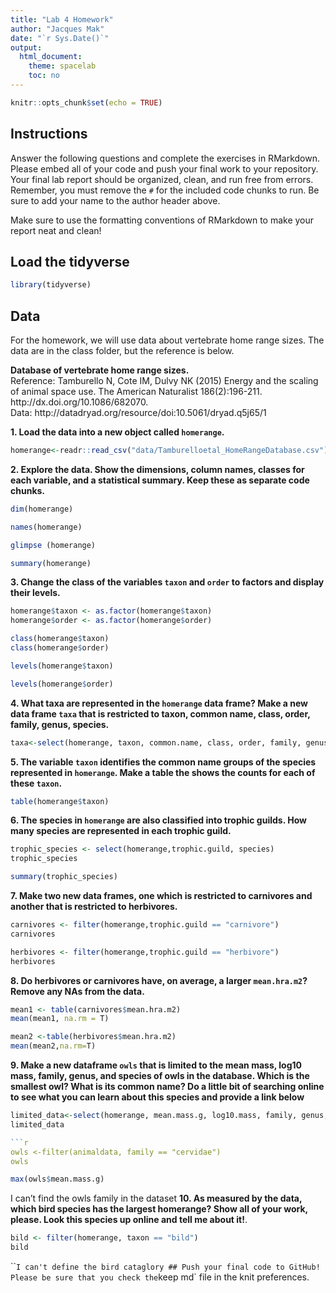 ```yaml
---
title: "Lab 4 Homework"
author: "Jacques Mak"
date: "`r Sys.Date()`"
output:
  html_document:
    theme: spacelab
    toc: no
---
```


```r
knitr::opts_chunk$set(echo = TRUE)
```

## Instructions
Answer the following questions and complete the exercises in RMarkdown. Please embed all of your code and push your final work to your repository. Your final lab report should be organized, clean, and run free from errors. Remember, you must remove the `#` for the included code chunks to run. Be sure to add your name to the author header above.  

Make sure to use the formatting conventions of RMarkdown to make your report neat and clean!  

## Load the tidyverse
```r
library(tidyverse)
```

## Data
For the homework, we will use data about vertebrate home range sizes. The data are in the class folder, but the reference is below.  

**Database of vertebrate home range sizes.**  
Reference: Tamburello N, Cote IM, Dulvy NK (2015) Energy and the scaling of animal space use. The American Naturalist 186(2):196-211. http://dx.doi.org/10.1086/682070.  
Data: http://datadryad.org/resource/doi:10.5061/dryad.q5j65/1  

**1. Load the data into a new object called `homerange`.**
```r
homerange<-readr::read_csv("data/Tamburelloetal_HomeRangeDatabase.csv") 

```

**2. Explore the data. Show the dimensions, column names, classes for each variable, and a statistical summary. Keep these as separate code chunks.**  
```r
dim(homerange)

```


```r
names(homerange)
```
```r
glimpse (homerange)
```

```r
summary(homerange)
```

**3. Change the class of the variables `taxon` and `order` to factors and display their levels.**  
```r
homerange$taxon <- as.factor(homerange$taxon)
homerange$order <- as.factor(homerange$order)
```
```r
class(homerange$taxon)
class(homerange$order)
```
```r
levels(homerange$taxon)
```
```r
levels(homerange$order)
```


**4. What taxa are represented in the `homerange` data frame? Make a new data frame `taxa` that is restricted to taxon, common name, class, order, family, genus, species.**  
```r

taxa<-select(homerange, taxon, common.name, class, order, family, genus, species)
```

**5. The variable `taxon` identifies the common name groups of the species represented in `homerange`. Make a table the shows the counts for each of these `taxon`.**  
```r
table(homerange$taxon)
```

**6. The species in `homerange` are also classified into trophic guilds. How many species are represented in each trophic guild.**  
```r
trophic_species <- select(homerange,trophic.guild, species)
trophic_species 
```
```r
summary(trophic_species)
```

**7. Make two new data frames, one which is restricted to carnivores and another that is restricted to herbivores.**  
```r
carnivores <- filter(homerange,trophic.guild == "carnivore")
carnivores
```

```r
herbivores <- filter(homerange,trophic.guild == "herbivore")
herbivores
```

**8. Do herbivores or carnivores have, on average, a larger `mean.hra.m2`? Remove any NAs from the data.**  
```r

mean1 <- table(carnivores$mean.hra.m2)
mean(mean1, na.rm = T)
```

```r
mean2 <-table(herbivores$mean.hra.m2)
mean(mean2,na.rm=T)
```

**9. Make a new dataframe `owls` that is limited to the mean mass, log10 mass, family, genus, and species of owls in the database. Which is the smallest owl? What is its common name? Do a little bit of searching online to see what you can learn about this species and provide a link below** 
```r
limited_data<-select(homerange, mean.mass.g, log10.mass, family, genus, species)
limited_data

```
```r
```r
owls <-filter(animaldata, family == "cervidae")
owls

```
```r
max(owls$mean.mass.g)
```
I can't find the owls family in the dataset
**10. As measured by the data, which bird species has the largest homerange? Show all of your work, please. Look this species up online and tell me about it!**.  
```r

bild <- filter(homerange, taxon == "bild")
bild
```
```
I can't define the bird cataglory
## Push your final code to GitHub!
Please be sure that you check the `keep md` file in the knit preferences.   